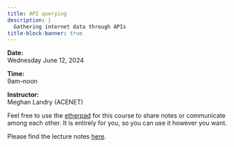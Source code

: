 ```yaml
---
title: API querying
description: |
  Gathering internet data through APIs
title-block-banner: true
---
```


:::{.topdef}

**Date:** \
Wednesday June 12, 2024

**Time:** \
9am–noon

**Instructor:** \
Meghan Landry (ACENET)

:::

:::{.note}

Feel free to use the [etherpad](https://etherpad.wikimedia.org/p/dhsi24) for this course to share notes or communicate among each other. It is entirely for you, so you can use it however you want.

:::

Please find the lecture notes [here](https://docs.google.com/document/d/1CffVq_FCcMaOpB2G80MupYLbh27knSgGXs5vKMEeUP0/edit#heading=h.33yco2yjpf6z).
